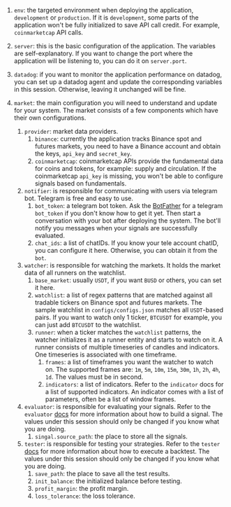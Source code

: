 
1. `env`: the targeted environment when deploying the application, `development` or `production`. If it is `development`, some parts of the application won't be fully initialized to save API call credit. For example, `coinmarketcap` API calls.

3. `server`: this is the basic configuration of the application. The variables are self-explanatory. If you want to change the port where the application will be listening to, you can do it on `server.port`. 

4. `datadog`: if you want to monitor the application performance on datadog, you can set up a datadog agent and update the corresponding variables in this session. Otherwise, leaving it unchanged will be fine.

5. `market`: the main configuration you will need to understand and update for your system. The market consists of a few components which have their own configurations. 
    1. `provider`: market data providers.
        1. `binance`: currently the application tracks Binance spot and futures markets,  you need to have a Binance account and obtain the keys, `api_key` and `secret_key`.
        2. `coinmarketcap`: coinmarketcap APIs provide the fundamental data for coins and tokens, for example: supply and circulation. If the coinmarketcap `api_key` is missing, you won't be able to configure signals based on fundamentals.
    2. `notifier`: is responsible for communicating with users via telegram bot. Telegram is free and easy to use. 
        1. `bot_token`: a telegram bot token. Ask the [BotFather](https://core.telegram.org/bots) for a telegram `bot_token` if you don't know how to get it yet. Then start a conversation with your bot after deploying the system. The bot'll notify you messages when your signals are successfully evaluated.
        2. `chat_ids`: a list of chatIDs. If you know your tele account chatID, you can configure it here. Otherwise, you can obtain it from the `bot`.
    3. `watcher`: is responsible for watching the markets. It holds the market data of all runners on the watchlist. 
        1. `base_market`: usually `USDT`, if you want `BUSD` or others, you can set it here. 
        2. `watchlist`: a list of regex patterns that are matched against all tradable tickers on Binance spot and futures markets. The sample watchlist in `configs/configs.json` matches all `USDT`-based pairs. If you want to watch only 1 ticker, `BTCUSDT` for example, you can just add `BTCUSDT` to the watchlist.
        3. `runner`: when a ticker matches the `watchlist` patterns, the watcher initializes it as a runner entity and starts to watch on it. A runner consists of multiple timeseries of candles and indicators. One timeseries is associated with one timeframe. 
            1. `frames`: a list of timeframes you want the watcher to watch on. The supported frames are: `1m`, `5m`, `10m`, `15m`, `30m`, `1h`, `2h`, `4h`, `1d`. The values must be in second. 
            2. `indicators`: a list of indicators. Refer to the `indicator` docs for a list of supported indicators. An indicator comes with a list of parameters, often be a list of window frames.
    4. `evaluator`: is responsible for evaluating your signals. Refer to the `evaluator` [docs]() for more information about how to build a signal. The values under this session should only be changed if you know what you are doing. 
        1. `singal.source_path`: the place to store all the signals. 
    5. `tester`: is responsible for testing your strategies. Refer to the `tester` [docs]() for more information about how to execute a backtest. The values under this session should only be changed if you know what you are doing.
        1. `save_path`: the place to save all the test results.
        2. `init_balance`: the initialized balance before testing.
        2. `profit_margin`: the profit margin.
        4. `loss_tolerance`: the loss tolerance.
